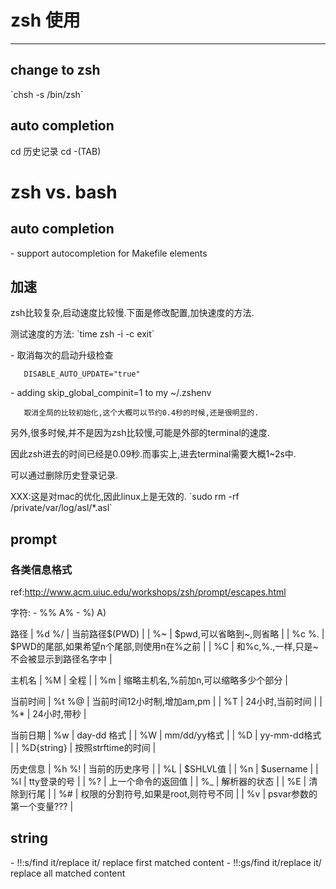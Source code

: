 = zsh 使用 =
----

== change to zsh ==
`chsh -s /bin/zsh`
== auto completion ==
cd 历史记录
cd -(TAB)

= zsh vs. bash =
== auto completion ==
- support autocompletion for Makefile elements

== 加速 ==
zsh比较复杂,启动速度比较慢.下面是修改配置,加快速度的方法.

测试速度的方法:
`time zsh -i -c exit`

- 取消每次的启动升级检查
    DISABLE_AUTO_UPDATE="true"
- adding skip_global_compinit=1 to my ~/.zshenv
    取消全局的比较初始化,这个大概可以节约0.4秒的时候,还是很明显的.

另外,很多时候,并不是因为zsh比较慢,可能是外部的terminal的速度.

因此zsh进去的时间已经是0.09秒.而事实上,进去terminal需要大概1~2s中.

可以通过删除历史登录记录.

XXX:这是对mac的优化,因此linux上是无效的.
`sudo rm -rf /private/var/log/asl/*.asl`

== prompt ==

=== 各类信息格式 ===
ref:[[http://www.acm.uiuc.edu/workshops/zsh/prompt/escapes.html]]

字符:
- %%    A%
- %)    A)

路径
| %d %/ | 当前路径$(PWD)                            |
| %~    | $pwd,可以省略到~,则省略                   |
| %c %. | $PWD的尾部,如果希望n个尾部,则使用n在%之前 |
| %C    | 和%c,%.,一样,只是~不会被显示到路径名字中  |

主机名
| %M | 全程                                 |
| %m | 缩略主机名,%前加n,可以缩略多少个部分 |

当前时间
| %t %@ | 当前时间12小时制,增加am,pm |
| %T    | 24小时,当前时间            |
| %*    | 24小时,带秒                |

当前日期
| %w         | day-dd 格式        |
| %W         | mm/dd/yy格式       |
| %D         | yy-mm-dd格式       |
| %D{string} | 按照strftime的时间 |

历史信息
| %h %! | 当前的历史序号                       |
| %L    | $SHLVL值                             |
| %n    | $username                            |
| %l    | tty登录的号                          |
| %?    | 上一个命令的返回值                   |
| %_    | 解析器的状态                         |
| %E    | 清除到行尾                           |
| %#    | 权限的分割符号,如果是root,则符号不同 |
| %v    | psvar参数的第一个变量???             |

== string ==
- !!:s/find it/replace it/      replace first matched content
- !!:gs/find it/replace it/      replace all matched content
